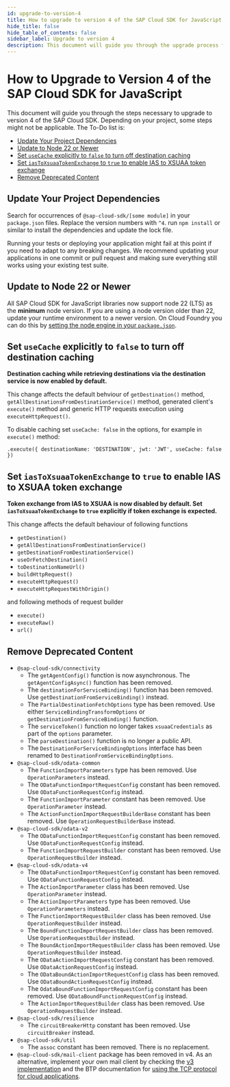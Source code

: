```yaml
---
id: upgrade-to-version-4
title: How to upgrade to version 4 of the SAP Cloud SDK for JavaScript
hide_title: false
hide_table_of_contents: false
sidebar_label: Upgrade to version 4
description: This document will guide you through the upgrade process from version 3 to 4.
---
```


# How to Upgrade to Version 4 of the SAP Cloud SDK for JavaScript <!-- omit from toc -->

This document will guide you through the steps necessary to upgrade to version 4 of the SAP Cloud SDK.
Depending on your project, some steps might not be applicable.
The To-Do list is:

- [Update Your Project Dependencies](#update-your-project-dependencies)
- [Update to Node 22 or Newer](#update-to-node-22-or-newer)
- [Set `useCache` explicitly to `false` to turn off destination caching](#set-usecache-explicitly-to-false-to-turn-off-destination-caching)
- [Set `iasToXsuaaTokenExchange` to `true` to enable IAS to XSUAA token exchange](#set-iastoxsuaatokenexchange-to-true-to-enable-ias-to-xsuaa-token-exchange)
- [Remove Deprecated Content](#remove-deprecated-content)

## Update Your Project Dependencies

Search for occurrences of `@sap-cloud-sdk/[some module]` in your `package.json` files.
Replace the version numbers with `^4`.
run `npm install` or similar to install the dependencies and update the lock file.

Running your tests or deploying your application might fail at this point if you need to adapt to any breaking changes.
We recommend updating your applications in one commit or pull request and making sure everything still works using your existing test suite.

## Update to Node 22 or Newer

All SAP Cloud SDK for JavaScript libraries now support node 22 (LTS) as the **minimum** node version.
If you are using a node version older than 22, update your runtime environment to a newer version.
On Cloud Foundry you can do this by [setting the node engine in your `package.json`](https://docs.cloudfoundry.org/buildpacks/node/index.html#runtime).

## Set `useCache` explicitly to `false` to turn off destination caching

**Destination caching while retrieving destinations via the destination service is now enabled by default.**

This change affects the default behviour of `getDestination()` method, `getAllDestinationsFromDestinationService()` method, generated client's `execute()` method and generic HTTP requests execution using `executeHttpRequest()`.

To disable caching set `useCache: false` in the options, for example in `execute()` method:

```TS
.execute({ destinationName: 'DESTINATION', jwt: 'JWT', useCache: false })
```
## Set `iasToXsuaaTokenExchange` to `true` to enable IAS to XSUAA token exchange

**Token exchange from IAS to XSUAA is now disabled by default.
Set `iasToXsuaaTokenExchange` to `true` explicitly if token exchange is expected.** 

This change affects the default behaviour of following functions

- `getDestination()`
- `getAllDestinationsFromDestinationService()`
- `getDestinationFromDestinationService()`
- `useOrFetchDestination()`
- `toDestinationNameUrl()`
- `buildHttpRequest()`
- `executeHttpRequest()`
- `executeHttpRequestWithOrigin()`

and following methods of request builder

- `execute()`
- `executeRaw()`
- `url()`

## Remove Deprecated Content

- `@sap-cloud-sdk/connectivity`
  - The `getAgentConfig()` function is now asynchronous. The `getAgentConfigAsync()` function has been removed.
  - The `destinationForServiceBinding()` function has been removed. Use `getDestinationFromServiceBinding()` instead.
  - The `PartialDestinationFetchOptions` type has been removed. Use either `ServiceBindingTransformOptions` or `getDestinationFromServiceBinding()` function.
  - The `serviceToken()` function no longer takes `xsuaaCredentials` as part of the `options` parameter.
  - The `parseDestination()` function is no longer a public API.
  - The `DestinationForServiceBindingOptions` interface has been renamed to `DestinationFromServiceBindingOptions`.
- `@sap-cloud-sdk/odata-common`
  - The `FunctionImportParameters` type has been removed. Use `OperationParameters` instead.
  - The `ODataFunctionImportRequestConfig` constant has been removed. Use `ODataFunctionRequestConfig` instead.
  - The `FunctionImportParameter` constant has been removed. Use `OperationParameter` instead.
  - The `ActionFunctionImportRequestBuilderBase` constant has been removed. Use `OperationRequestBuilderBase` instead.
- `@sap-cloud-sdk/odata-v2`
  - The `ODataFunctionImportRequestConfig` constant has been removed. Use `ODataFunctionRequestConfig` instead.
  - The `FunctionImportRequestBuilder` constant has been removed. Use `OperationRequestBuilder` instead.
- `@sap-cloud-sdk/odata-v4`
  - The `ODataFunctionImportRequestConfig` constant has been removed. Use `ODataFunctionRequestConfig` instead.
  - The `ActionImportParameter` class has been removed. Use `OperationParameter` instead.
  - The `ActionImportParameters` type has been removed. Use `OperationParameters` instead.
  - The `FunctionImportRequestBuilder` class has been removed. Use `OperationRequestBuilder` instead.
  - The `BoundFunctionImportRequestBuilder` class has been removed. Use `OperationRequestBuilder` instead.
  - The `BoundActionImportRequestBuilder` class has been removed. Use `OperationRequestBuilder` instead.
  - The `ODataActionImportRequestConfig` constant has been removed. Use `ODataActionRequestConfig` instead.
  - The `ODataBoundActionImportRequestConfig` class has been removed. Use `ODataBoundActionRequestConfig` instead.
  - The `OdataBoundFunctionImportRequestConfig` constant has been removed. Use `ODataBoundFunctionRequestConfig` instead.
  - The `ActionImportRequestBuilder` class has been removed. Use `OperationRequestBuilder` instead.
- `@sap-cloud-sdk/resilience`
  - The `circuitBreakerHttp` constant has been removed. Use `circuitBreaker` instead.
- `@sap-cloud-sdk/util`
  - The `assoc` constant has been removed. There is no replacement.
- `@sap-cloud-sdk/mail-client` package has been removed in v4. As an alternative, implement your own mail client by checking the [v3 implementation](https://github.com/SAP/cloud-sdk-js/blob/v3-main/packages/mail-client/src/mail-client.ts) and the BTP documentation for [using the TCP protocol for cloud applications](https://help.sap.com/docs/connectivity/sap-btp-connectivity-cf/using-tcp-protocol-for-cloud-applications?locale=en-US).
